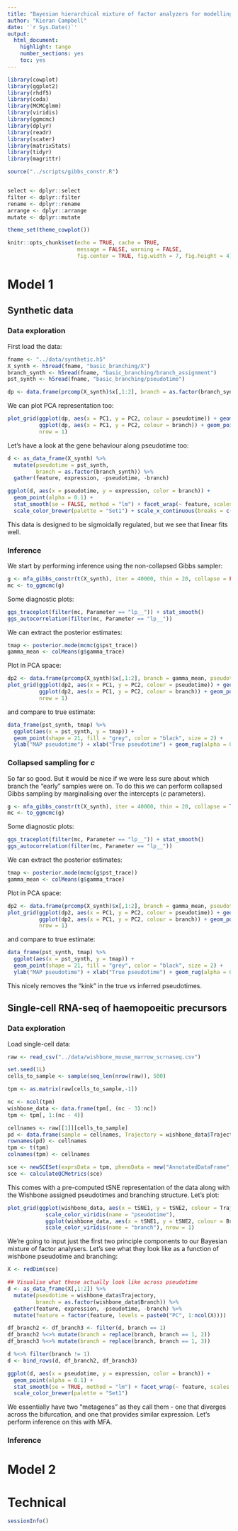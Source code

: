 ```yaml
---
title: "Bayesian hierarchical mixture of factor analyzers for modelling bifurcations in high-dimensional genomics data"
author: "Kieran Campbell"
date: '`r Sys.Date()`'
output:
  html_document:
    highlight: tango
    number_sections: yes
    toc: yes
---
```


```r
library(cowplot)
library(ggplot2)
library(rhdf5)
library(coda)
library(MCMCglmm)
library(viridis)
library(ggmcmc)
library(dplyr)
library(readr)
library(scater)
library(matrixStats)
library(tidyr)
library(magrittr)

source("../scripts/gibbs_constr.R")


select <- dplyr::select
filter <- dplyr::filter
rename <- dplyr::rename
arrange <- dplyr::arrange
mutate <- dplyr::mutate

theme_set(theme_cowplot())

knitr::opts_chunk$set(echo = TRUE, cache = TRUE, 
                      message = FALSE, warning = FALSE,
                      fig.center = TRUE, fig.width = 7, fig.height = 4)
```

# Model 1

## Synthetic data

### Data exploration

First load the data:

```r
fname <- "../data/synthetic.h5"
X_synth <- h5read(fname, "basic_branching/X")
branch_synth <- h5read(fname, "basic_branching/branch_assignment")
pst_synth <- h5read(fname, "basic_branching/pseudotime")

dp <- data.frame(prcomp(X_synth)$x[,1:2], branch = as.factor(branch_synth), pseudotime = pst_synth)
```

We can plot PCA representation too:

```r
plot_grid(ggplot(dp, aes(x = PC1, y = PC2, colour = pseudotime)) + geom_point() + scale_color_viridis(),
          ggplot(dp, aes(x = PC1, y = PC2, colour = branch)) + geom_point() + scale_color_brewer(palette = "Set1"),
          nrow = 1)
```

Let's have a look at the gene behaviour along pseudotime too:

```r
d <- as_data_frame(X_synth) %>% 
  mutate(pseudotime = pst_synth,
         branch = as.factor(branch_synth)) %>% 
  gather(feature, expression, -pseudotime, -branch)

ggplot(d, aes(x = pseudotime, y = expression, color = branch)) +
  geom_point(alpha = 0.1) + 
  stat_smooth(se = FALSE, method = "lm") + facet_wrap(~ feature, scales = "free_y") +
  scale_color_brewer(palette = "Set1") + scale_x_continuous(breaks = c(0, 0.5, 1))
```

This data is designed to be sigmoidally regulated, but we see that linear fits well.

### Inference

We start by performing inference using the non-collapsed Gibbs sampler:

```r
g <- mfa_gibbs_constr(t(X_synth), iter = 40000, thin = 20, collapse = FALSE)
mc <- to_ggmcmc(g)
```

Some diagnostic plots:

```r
ggs_traceplot(filter(mc, Parameter == "lp__")) + stat_smooth()
ggs_autocorrelation(filter(mc, Parameter == "lp__"))
```

We can extract the posterior estimates:

```r
tmap <- posterior.mode(mcmc(g$pst_trace))
gamma_mean <- colMeans(g$gamma_trace)
```

Plot in PCA space:

```r
dp2 <- data.frame(prcomp(X_synth)$x[,1:2], branch = gamma_mean, pseudotime = tmap)
plot_grid(ggplot(dp2, aes(x = PC1, y = PC2, colour = pseudotime)) + geom_point() + scale_color_viridis(),
          ggplot(dp2, aes(x = PC1, y = PC2, colour = branch)) + geom_point() + scale_color_viridis(),
          nrow = 1)
```

and compare to true estimate:

```r
data_frame(pst_synth, tmap) %>% 
  ggplot(aes(x = pst_synth, y = tmap)) +
  geom_point(shape = 21, fill = "grey", color = "black", size = 2) +
  ylab("MAP pseudotime") + xlab("True pseudotime") + geom_rug(alpha = 0.5)
```



### Collapsed sampling for $c$


So far so good. But it would be nice if we were less sure about which branch the "early" samples were on. To do this we can perform collapsed Gibbs sampling by marginalising over the intercepts ($c$ parameters).

```r
g <- mfa_gibbs_constr(t(X_synth), iter = 40000, thin = 20, collapse = TRUE)
mc <- to_ggmcmc(g)
```

Some diagnostic plots:

```r
ggs_traceplot(filter(mc, Parameter == "lp__")) + stat_smooth()
ggs_autocorrelation(filter(mc, Parameter == "lp__"))
```

We can extract the posterior estimates:

```r
tmap <- posterior.mode(mcmc(g$pst_trace))
gamma_mean <- colMeans(g$gamma_trace)
```

Plot in PCA space:

```r
dp2 <- data.frame(prcomp(X_synth)$x[,1:2], branch = gamma_mean, pseudotime = tmap)
plot_grid(ggplot(dp2, aes(x = PC1, y = PC2, colour = pseudotime)) + geom_point() + scale_color_viridis(),
          ggplot(dp2, aes(x = PC1, y = PC2, colour = branch)) + geom_point() + scale_color_viridis(),
          nrow = 1)
```

and compare to true estimate:

```r
data_frame(pst_synth, tmap) %>% 
  ggplot(aes(x = pst_synth, y = tmap)) +
  geom_point(shape = 21, fill = "grey", color = "black", size = 2) +
  ylab("MAP pseudotime") + xlab("True pseudotime") + geom_rug(alpha = 0.5)
```

This nicely removes the "kink" in the true vs inferred pseudotimes.

## Single-cell RNA-seq of haemopoeitic precursors 

### Data exploration

Load single-cell data:

```r
raw <- read_csv("../data/wishbone_mouse_marrow_scrnaseq.csv")

set.seed(1L)
cells_to_sample <- sample(seq_len(nrow(raw)), 500)

tpm <- as.matrix(raw[cells_to_sample,-1])

nc <- ncol(tpm)
wishbone_data <- data.frame(tpm[, (nc - 3):nc])
tpm <- tpm[, 1:(nc - 4)]

cellnames <- raw[[1]][cells_to_sample]
pd <- data.frame(sample = cellnames, Trajectory = wishbone_data$Trajectory, Branch = wishbone_data$Branch)
rownames(pd) <- cellnames
tpm <- t(tpm)
colnames(tpm) <- cellnames

sce <- newSCESet(exprsData = tpm, phenoData = new("AnnotatedDataFrame", pd))
sce <- calculateQCMetrics(sce)
```

This comes with a pre-computed tSNE representation of the data along with the Wishbone assigned pseudotimes and branching structure. Let's plot:

```r
plot_grid(ggplot(wishbone_data, aes(x = tSNE1, y = tSNE2, colour = Trajectory)) + geom_point() +
            scale_color_viridis(name = "pseudotime"),
            ggplot(wishbone_data, aes(x = tSNE1, y = tSNE2, colour = Branch)) + geom_point() +
            scale_color_viridis(name = "branch"), nrow = 1)
```

We're going to input just the first two principle components to our Bayesian mixture of factor analysers. Let's see what they look like as a function of wishbone pseudotime and branching:

```r
X <- redDim(sce)

## Visualise what these actually look like across pseudotime
d <- as_data_frame(X[,1:2]) %>% 
  mutate(pseudotime = wishbone_data$Trajectory,
         branch = as.factor(wishbone_data$Branch)) %>% 
  gather(feature, expression, -pseudotime, -branch) %>% 
  mutate(feature = factor(feature, levels = paste0("PC", 1:ncol(X))))

df_branch2 <- df_branch3 <- filter(d, branch == 1)
df_branch2 %<>% mutate(branch = replace(branch, branch == 1, 2))
df_branch3 %<>% mutate(branch = replace(branch, branch == 1, 3))

d %<>% filter(branch != 1)
d <- bind_rows(d, df_branch2, df_branch3)

ggplot(d, aes(x = pseudotime, y = expression, color = branch)) +
  geom_point(alpha = 0.1) + 
  stat_smooth(se = TRUE, method = "lm") + facet_wrap(~ feature, scales = "free_y") +
  scale_color_brewer(palette = "Set1")
```

We essentially have two "metagenes" as they call them - one that diverges across the bifurcation, and one that provides similar expression. Let's perform inference on this with MFA.

### Inference

# Model 2



# Technical

```r
sessionInfo()
```

